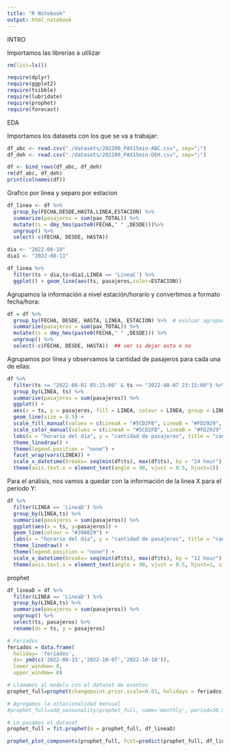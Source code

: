 ```yaml
---
title: "R Notebook"
output: html_notebook
---
```


INTRO

Importamos las librerías a utilizar

```r
rm(list=ls())

require(dplyr)
require(ggplot2)
require(tsibble)
require(lubridate)
require(prophet)
require(forecast)
```

EDA





Importamos los datasets con los que se va a trabajar:

```r
df_abc <- read.csv("./datasets/202208_PAX15min-ABC.csv", sep=";")
df_deh <- read.csv("./datasets/202208_PAX15min-DEH.csv", sep=";")

df <- bind_rows(df_abc, df_deh)
rm(df_abc, df_deh)
print(colnames(df))

```
Grafico por línea y separo por estacion

```r
df_linea <- df %>% 
  group_by(FECHA,DESDE,HASTA,LINEA,ESTACION) %>% 
  summarize(pasajeros = sum(pax_TOTAL)) %>% 
  mutate(ts = dmy_hms(paste0(FECHA," " ,DESDE)))%>%
  ungroup() %>% 
  select(-c(FECHA, DESDE, HASTA))
```
```r
dia <- "2022-08-10"
dia1 <- "2022-08-11"

df_linea %>%
  filter(ts > dia,ts<dia1,LINEA == 'LineaC') %>%
  ggplot() + geom_line(aes(ts, pasajeros,color=ESTACION))
```


Agrupamos la información a nivel estación/horario y convertimos a formato fecha/hora:

```r
df = df %>%
  group_by(FECHA, DESDE, HASTA, LINEA, ESTACION) %>%  # evaluar agrupar a nivel linea y quedarse con una única línea para el análisis
  summarize(pasajeros = sum(pax_TOTAL)) %>%
  mutate(ts = dmy_hms(paste0(FECHA," " ,DESDE))) %>%
  ungroup() %>%
  select(-c(FECHA, DESDE, HASTA))  ## ver si dejar esto o no
```


Agrupamos por linea y observamos la cantidad de pasajeros para cada una de ellas:

```r
df %>%
  filter(ts >= "2022-08-01 05:15:00" & ts <= "2022-08-07 23:15:00") %>%
  group_by(LINEA, ts) %>%
  summarise(pasajeros = sum(pasajeros)) %>%
  ggplot() +
  aes(x = ts, y = pasajeros, fill = LINEA, colour = LINEA, group = LINEA) +
  geom_line(size = 0.5) +
  scale_fill_manual(values = c(LineaA = "#5CD2FB", LineaB = "#FD2929", LineaC = "#1872D6", LineaD = "#39A029", LineaE = "#583FD2", LineaH = "#FFEC3B")) +
  scale_color_manual(values = c(LineaA = "#5CD2FB", LineaB = "#FD2929", LineaC = "#1872D6", LineaD = "#39A029", LineaE = "#583FD2", LineaH = "#FFEC3B")) +
  labs(x = "horario del día", y = "cantidad de pasajeros", title = "cantidad de pasajeros por linea") + 
  theme_linedraw() +
  theme(legend.position = "none") +
  facet_wrap(vars(LINEA)) + 
  scale_x_datetime(breaks= seq(min(df$ts), max(df$ts), by = "24 hour"), date_labels = "%a %H %M") + 
  theme(axis.text.x = element_text(angle = 90, vjust = 0.5, hjust=1))
```


Para el análisis, nos  vamos a quedar con la información de la linea X para el período Y:
```r
df %>%
  filter(LINEA == 'LineaD') %>%
  group_by(LINEA,ts) %>%
  summarise(pasajeros = sum(pasajeros)) %>%
  ggplot(aes(x = ts, y=pasajeros)) +
  geom_line(colour = "#39A029") +
  labs(x = "horario del día", y = "cantidad de pasajeros", title = "cantidad de pasajeros de la linea D") + 
  theme_linedraw() +
  theme(legend.position = "none") + 
  scale_x_datetime(breaks= seq(min(df$ts), max(df$ts), by = "12 hour"), date_labels = "%a %H %M") + 
  theme(axis.text.x = element_text(angle = 90, vjust = 0.5, hjust=1, size = 5))


```
prophet

```r
df_lineaD = df %>%
  filter(LINEA == 'LineaD') %>%
  group_by(LINEA,ts) %>%
  summarise(pasajeros = sum(pasajeros)) %>%
  ungroup() %>%
  select(ts, pasajeros) %>%
  rename(ds = ts, y = pasajeros)

```



```r
# Feriados
feriados = data.frame(
  holiday= 'feriados',
  ds= ymd(c('2022-08-15','2022-10-07','2022-10-10')),
  lower_window= 0,
  upper_window= 0)

```


```r
# Llamamos al modelo con el dataset de eventos
prophet_full=prophet(changepoint.prior.scale=0.01, holidays = feriados)

# Agregamos la estacionalidad mensual
#prophet_full=add_seasonality(prophet_full, name='monthly', period=30.5, fourier.order = 4)

# Le pasamos el dataset
prophet_full = fit.prophet(m = prophet_full, df_lineaD) 
```

```r
prophet_plot_components(prophet_full, fcst=predict(prophet_full, df_lineaD))
```

